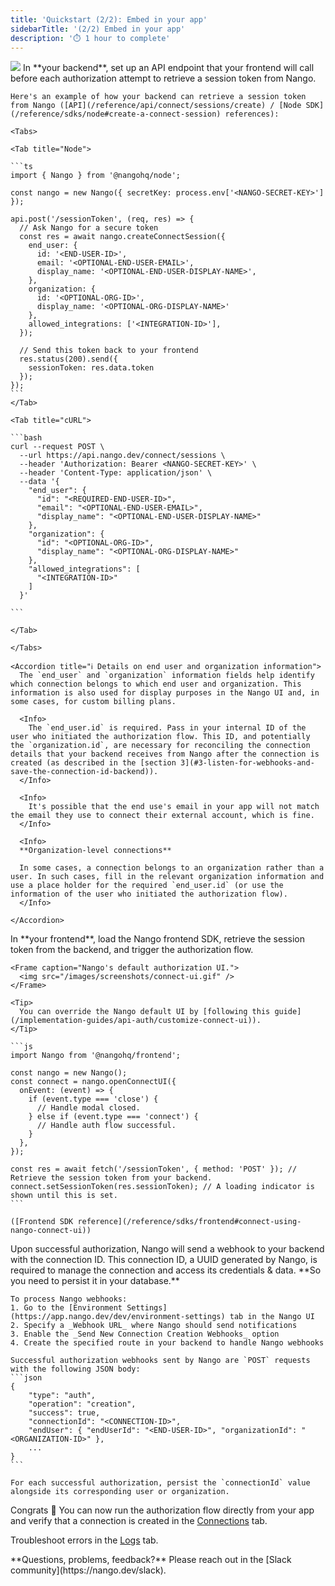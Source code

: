 ```yaml
---
title: 'Quickstart (2/2): Embed in your app'
sidebarTitle: '(2/2) Embed in your app'
description: '⏱️ 1 hour to complete'
---
```


<Frame caption="Authorization overview.">
  <img src="/images/diagrams/auth.png"/>
</Frame>

<Steps>
  <Step title="Generate a session token (backend)">
    In **your backend**, set up an API endpoint that your frontend will call before each authorization attempt to retrieve a session token from Nango.

    Here's an example of how your backend can retrieve a session token from Nango ([API](/reference/api/connect/sessions/create) / [Node SDK](/reference/sdks/node#create-a-connect-session) references):

    <Tabs>

    <Tab title="Node">

    ```ts
    import { Nango } from '@nangohq/node';

    const nango = new Nango({ secretKey: process.env['<NANGO-SECRET-KEY>'] });

    api.post('/sessionToken', (req, res) => {
      // Ask Nango for a secure token
      const res = await nango.createConnectSession({
        end_user: {
          id: '<END-USER-ID>',
          email: '<OPTIONAL-END-USER-EMAIL>',
          display_name: '<OPTIONAL-END-USER-DISPLAY-NAME>',
        },
        organization: {
          id: '<OPTIONAL-ORG-ID>',
          display_name: '<OPTIONAL-ORG-DISPLAY-NAME>'
        },
        allowed_integrations: ['<INTEGRATION-ID>'],
      });

      // Send this token back to your frontend
      res.status(200).send({
        sessionToken: res.data.token
      });
    });
    ```
    </Tab>

    <Tab title="cURL">

    ```bash
    curl --request POST \
      --url https://api.nango.dev/connect/sessions \
      --header 'Authorization: Bearer <NANGO-SECRET-KEY>' \
      --header 'Content-Type: application/json' \
      --data '{
        "end_user": {
          "id": "<REQUIRED-END-USER-ID>",
          "email": "<OPTIONAL-END-USER-EMAIL>",
          "display_name": "<OPTIONAL-END-USER-DISPLAY-NAME>"
        },
        "organization": {
          "id": "<OPTIONAL-ORG-ID>",
          "display_name": "<OPTIONAL-ORG-DISPLAY-NAME>"
        },
        "allowed_integrations": [
          "<INTEGRATION-ID>"
        ]
      }'

    ```

    </Tab>

    </Tabs>

    <Accordion title="ℹ️ Details on end user and organization information">
      The `end_user` and `organization` information fields help identify which connection belongs to which end user and organization. This information is also used for display purposes in the Nango UI and, in some cases, for custom billing plans.

      <Info>
        The `end_user.id` is required. Pass in your internal ID of the user who initiated the authorization flow. This ID, and potentially the `organization.id`, are necessary for reconciling the connection details that your backend receives from Nango after the connection is created (as described in the [section 3](#3-listen-for-webhooks-and-save-the-connection-id-backend)).
      </Info>

      <Info>
        It's possible that the end use's email in your app will not match the email they use to connect their external account, which is fine.
      </Info>

      <Info>
      **Organization-level connections**

      In some cases, a connection belongs to an organization rather than a user. In such cases, fill in the relevant organization information and use a place holder for the required `end_user.id` (or use the information of the user who initiated the authorization flow). 
      </Info>  

    </Accordion>
  </Step>
  <Step title="Embed the auth flow (frontend)">
    In **your frontend**, load the Nango frontend SDK, retrieve the session token from the backend, and trigger the authorization flow.

    <Frame caption="Nango's default authorization UI.">
      <img src="/images/screenshots/connect-ui.gif" />
    </Frame>

    <Tip>
      You can override the Nango default UI by [following this guide](/implementation-guides/api-auth/customize-connect-ui)).
    </Tip>

    ```js
    import Nango from '@nangohq/frontend';

    const nango = new Nango();
    const connect = nango.openConnectUI({
      onEvent: (event) => {
        if (event.type === 'close') {
          // Handle modal closed.
        } else if (event.type === 'connect') {
          // Handle auth flow successful.
        }
      },
    });

    const res = await fetch('/sessionToken', { method: 'POST' }); // Retrieve the session token from your backend.
    connect.setSessionToken(res.sessionToken); // A loading indicator is shown until this is set.
    ```

    ([Frontend SDK reference](/reference/sdks/frontend#connect-using-nango-connect-ui))
  </Step>
  <Step title="Listen for webhooks (backend)">
    Upon successful authorization, Nango will send a webhook to your backend with the connection ID. This connection ID, a UUID generated by Nango, is required to manage the connection and access its credentials & data. **So you need to persist it in your database.**

    To process Nango webhooks:
    1. Go to the [Environment Settings](https://app.nango.dev/dev/environment-settings) tab in the Nango UI
    2. Specify a _Webhook URL_ where Nango should send notifications
    3. Enable the _Send New Connection Creation Webhooks_ option
    4. Create the specified route in your backend to handle Nango webhooks

    Successful authorization webhooks sent by Nango are `POST` requests with the following JSON body:
    ```json
    {
        "type": "auth",
        "operation": "creation",
        "success": true,
        "connectionId": "<CONNECTION-ID>",
        "endUser": { "endUserId": "<END-USER-ID>", "organizationId": "<ORGANIZATION-ID>" },
        ...
    }
    ```

    For each successful authorization, persist the `connectionId` value alongside its corresponding user or organization.
  </Step>
</Steps>

Congrats 🎉 You can now run the authorization flow directly from your app and verify that a connection is created in the [Connections](https://app.nango.dev/dev/connections) tab.

Troubleshoot errors in the [Logs](https://app.nango.dev/dev/logs) tab.

<Tip>
    **Questions, problems, feedback?** Please reach out in the [Slack community](https://nango.dev/slack).
</Tip>